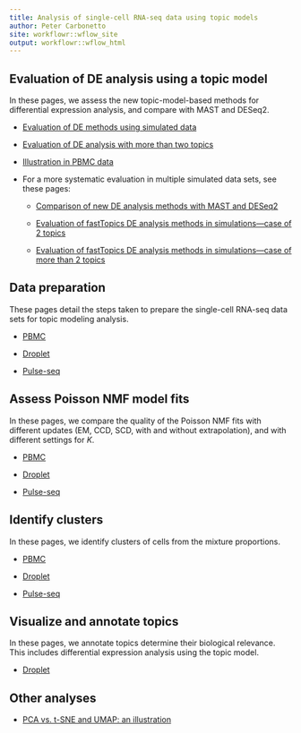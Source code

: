 ```yaml
---
title: Analysis of single-cell RNA-seq data using topic models
author: Peter Carbonetto
site: workflowr::wflow_site
output: workflowr::wflow_html
---
```


Evaluation of DE analysis using a topic model
---------------------------------------------

In these pages, we assess the new topic-model-based methods for
differential expression analysis, and compare with MAST and DESeq2.

+ [Evaluation of DE methods using simulated data](de_analysis_detailed_look.html)

+ [Evaluation of DE analysis with more than two topics](de_analysis_detailed_look_more.html)

+ [Illustration in PBMC data](de_analysis_purified_pbmc.html)

+ For a more systematic evaluation in multiple simulated data sets,
  see these pages:

  - [Comparison of new DE analysis methods with MAST and DESeq2](de_analysis_mast_deseq2.html)

  - [Evaluation of fastTopics DE analysis methods in simulations---case of 2 topics](de_analysis_two_topics.html)

  - [Evaluation of fastTopics DE analysis methods in simulations---case of more than 2 topics](de_analysis_six_topics.html)

Data preparation
----------------

These pages detail the steps taken to prepare the single-cell RNA-seq
data sets for topic modeling analysis.

+ [PBMC](prepare_purified_pbmc.html)

+ [Droplet](prepare_droplet.html)

+ [Pulse-seq](prepare_pulseseq.html)

Assess Poisson NMF model fits
-----------------------------

In these pages, we compare the quality of the Poisson NMF fits with
different updates (EM, CCD, SCD, with and without extrapolation), and
with different settings for $K$.

+ [PBMC](assess_fits_purified_pbmc.html)

+ [Droplet](assess_fits_droplet.html)

+ [Pulse-seq](assess_fits_pulseseq.html)

Identify clusters
-----------------

In these pages, we identify clusters of cells from the mixture
proportions.

+ [PBMC](clusters_purified_pbmc.html)

+ [Droplet](clusters_droplet.html)

+ [Pulse-seq](clusters_pulseseq.html)

Visualize and annotate topics
-----------------------------

In these pages, we annotate topics determine their biological
relevance. This includes differential expression analysis using the
topic model.

+ [Droplet](de_droplet.html)

Other analyses
--------------

+ [PCA vs. t-SNE and UMAP: an illustration](pca_vs_tsne.html)
